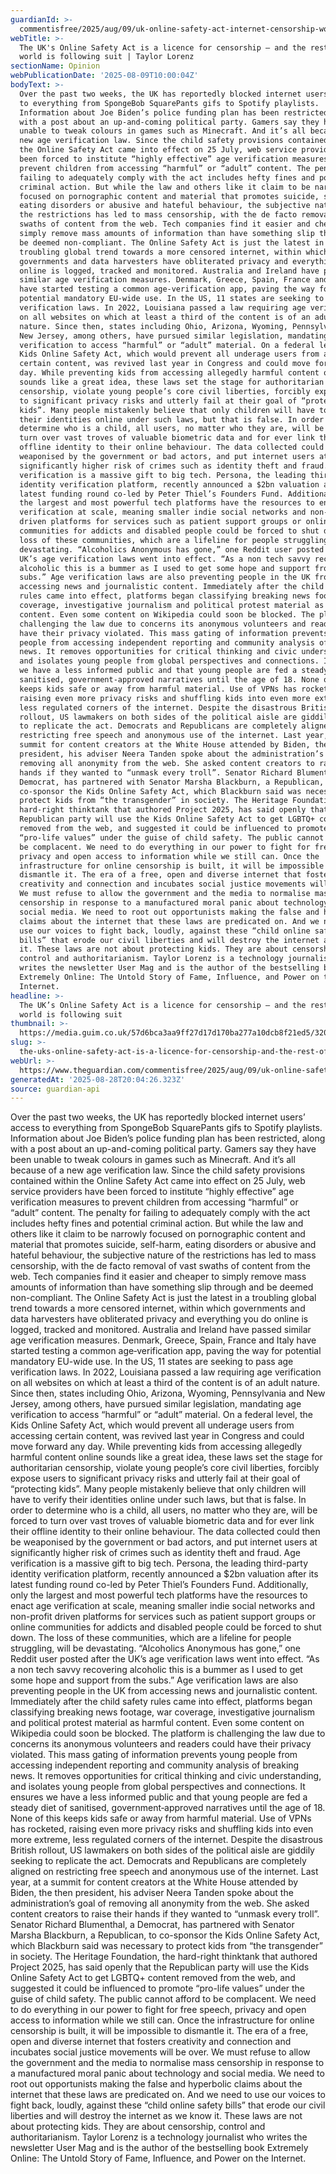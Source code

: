 ```yaml
---
guardianId: >-
  commentisfree/2025/aug/09/uk-online-safety-act-internet-censorship-world-following-suit
webTitle: >-
  The UK's Online Safety Act is a licence for censorship – and the rest of the
  world is following suit | Taylor Lorenz
sectionName: Opinion
webPublicationDate: '2025-08-09T10:00:04Z'
bodyText: >-
  Over the past two weeks, the UK has reportedly blocked internet users’ access
  to everything from SpongeBob SquarePants gifs to Spotify playlists.
  Information about Joe Biden’s police funding plan has been restricted, along
  with a post about an up-and-coming political party. Gamers say they have been
  unable to tweak colours in games such as Minecraft. And it’s all because of a
  new age verification law. Since the child safety provisions contained within
  the Online Safety Act came into effect on 25 July, web service providers have
  been forced to institute “highly effective” age verification measures to
  prevent children from accessing “harmful” or “adult” content. The penalty for
  failing to adequately comply with the act includes hefty fines and potential
  criminal action. But while the law and others like it claim to be narrowly
  focused on pornographic content and material that promotes suicide, self-harm,
  eating disorders or abusive and hateful behaviour, the subjective nature of
  the restrictions has led to mass censorship, with the de facto removal of vast
  swaths of content from the web. Tech companies find it easier and cheaper to
  simply remove mass amounts of information than have something slip through and
  be deemed non-compliant. The Online Safety Act is just the latest in a
  troubling global trend towards a more censored internet, within which
  governments and data harvesters have obliterated privacy and everything you do
  online is logged, tracked and monitored. Australia and Ireland have passed
  similar age verification measures. Denmark, Greece, Spain, France and Italy
  have started testing a common age‑verification app, paving the way for
  potential mandatory EU-wide use. In the US, 11 states are seeking to pass age
  verification laws. In 2022, Louisiana passed a law requiring age verification
  on all websites on which at least a third of the content is of an adult
  nature. Since then, states including Ohio, Arizona, Wyoming, Pennsylvania and
  New Jersey, among others, have pursued similar legislation, mandating age
  verification to access “harmful” or “adult” material. On a federal level, the
  Kids Online Safety Act, which would prevent all underage users from accessing
  certain content, was revived last year in Congress and could move forward any
  day. While preventing kids from accessing allegedly harmful content online
  sounds like a great idea, these laws set the stage for authoritarian
  censorship, violate young people’s core civil liberties, forcibly expose users
  to significant privacy risks and utterly fail at their goal of “protecting
  kids”. Many people mistakenly believe that only children will have to verify
  their identities online under such laws, but that is false. In order to
  determine who is a child, all users, no matter who they are, will be forced to
  turn over vast troves of valuable biometric data and for ever link their
  offline identity to their online behaviour. The data collected could then be
  weaponised by the government or bad actors, and put internet users at
  significantly higher risk of crimes such as identity theft and fraud. Age
  verification is a massive gift to big tech. Persona, the leading third-party
  identity verification platform, recently announced a $2bn valuation after its
  latest funding round co-led by Peter Thiel’s Founders Fund. Additionally, only
  the largest and most powerful tech platforms have the resources to enact age
  verification at scale, meaning smaller indie social networks and non-profit
  driven platforms for services such as patient support groups or online
  communities for addicts and disabled people could be forced to shut down. The
  loss of these communities, which are a lifeline for people struggling, will be
  devastating. “Alcoholics Anonymous has gone,” one Reddit user posted after the
  UK’s age verification laws went into effect. “As a non tech savvy recovering
  alcoholic this is a bummer as I used to get some hope and support from the
  subs.” Age verification laws are also preventing people in the UK from
  accessing news and journalistic content. Immediately after the child safety
  rules came into effect, platforms began classifying breaking news footage, war
  coverage, investigative journalism and political protest material as harmful
  content. Even some content on Wikipedia could soon be blocked. The platform is
  challenging the law due to concerns its anonymous volunteers and readers could
  have their privacy violated. This mass gating of information prevents young
  people from accessing independent reporting and community analysis of breaking
  news. It removes opportunities for critical thinking and civic understanding,
  and isolates young people from global perspectives and connections. It ensures
  we have a less informed public and that young people are fed a steady diet of
  sanitised, government‑approved narratives until the age of 18. None of this
  keeps kids safe or away from harmful material. Use of VPNs has rocketed,
  raising even more privacy risks and shuffling kids into even more extreme,
  less regulated corners of the internet. Despite the disastrous British
  rollout, US lawmakers on both sides of the political aisle are giddily seeking
  to replicate the act. Democrats and Republicans are completely aligned on
  restricting free speech and anonymous use of the internet. Last year, at a
  summit for content creators at the White House attended by Biden, the then
  president, his adviser Neera Tanden spoke about the administration’s goal of
  removing all anonymity from the web. She asked content creators to raise their
  hands if they wanted to “unmask every troll”. Senator Richard Blumenthal, a
  Democrat, has partnered with Senator Marsha Blackburn, a Republican, to
  co-sponsor the Kids Online Safety Act, which Blackburn said was necessary to
  protect kids from “the transgender” in society. The Heritage Foundation, the
  hard-right thinktank that authored Project 2025, has said openly that the
  Republican party will use the Kids Online Safety Act to get LGBTQ+ content
  removed from the web, and suggested it could be influenced to promote
  “pro-life values” under the guise of child safety. The public cannot afford to
  be complacent. We need to do everything in our power to fight for free speech,
  privacy and open access to information while we still can. Once the
  infrastructure for online censorship is built, it will be impossible to
  dismantle it. The era of a free, open and diverse internet that fosters
  creativity and connection and incubates social justice movements will be over.
  We must refuse to allow the government and the media to normalise mass
  censorship in response to a manufactured moral panic about technology and
  social media. We need to root out opportunists making the false and hyperbolic
  claims about the internet that these laws are predicated on. And we need to
  use our voices to fight back, loudly, against these “child online safety
  bills” that erode our civil liberties and will destroy the internet as we know
  it. These laws are not about protecting kids. They are about censorship,
  control and authoritarianism. Taylor Lorenz is a technology journalist who
  writes the newsletter User Mag and is the author of the bestselling book
  Extremely Online: The Untold Story of Fame, Influence, and Power on the
  Internet.
headline: >-
  The UK’s Online Safety Act is a licence for censorship – and the rest of the
  world is following suit
thumbnail: >-
  https://media.guim.co.uk/57d6bca3aa9ff27d17d170ba277a10dcb8f21ed5/320_0_1920_1536/500.jpg
slug: >-
  the-uks-online-safety-act-is-a-licence-for-censorship-and-the-rest-of-the-world-is-following-suit-or-taylor-lorenz
webUrl: >-
  https://www.theguardian.com/commentisfree/2025/aug/09/uk-online-safety-act-internet-censorship-world-following-suit
generatedAt: '2025-08-28T20:04:26.323Z'
source: guardian-api
---
```

Over the past two weeks, the UK has reportedly blocked internet users’ access to everything from SpongeBob SquarePants gifs to Spotify playlists. Information about Joe Biden’s police funding plan has been restricted, along with a post about an up-and-coming political party. Gamers say they have been unable to tweak colours in games such as Minecraft. And it’s all because of a new age verification law. Since the child safety provisions contained within the Online Safety Act came into effect on 25 July, web service providers have been forced to institute “highly effective” age verification measures to prevent children from accessing “harmful” or “adult” content. The penalty for failing to adequately comply with the act includes hefty fines and potential criminal action. But while the law and others like it claim to be narrowly focused on pornographic content and material that promotes suicide, self-harm, eating disorders or abusive and hateful behaviour, the subjective nature of the restrictions has led to mass censorship, with the de facto removal of vast swaths of content from the web. Tech companies find it easier and cheaper to simply remove mass amounts of information than have something slip through and be deemed non-compliant. The Online Safety Act is just the latest in a troubling global trend towards a more censored internet, within which governments and data harvesters have obliterated privacy and everything you do online is logged, tracked and monitored. Australia and Ireland have passed similar age verification measures. Denmark, Greece, Spain, France and Italy have started testing a common age‑verification app, paving the way for potential mandatory EU-wide use. In the US, 11 states are seeking to pass age verification laws. In 2022, Louisiana passed a law requiring age verification on all websites on which at least a third of the content is of an adult nature. Since then, states including Ohio, Arizona, Wyoming, Pennsylvania and New Jersey, among others, have pursued similar legislation, mandating age verification to access “harmful” or “adult” material. On a federal level, the Kids Online Safety Act, which would prevent all underage users from accessing certain content, was revived last year in Congress and could move forward any day. While preventing kids from accessing allegedly harmful content online sounds like a great idea, these laws set the stage for authoritarian censorship, violate young people’s core civil liberties, forcibly expose users to significant privacy risks and utterly fail at their goal of “protecting kids”. Many people mistakenly believe that only children will have to verify their identities online under such laws, but that is false. In order to determine who is a child, all users, no matter who they are, will be forced to turn over vast troves of valuable biometric data and for ever link their offline identity to their online behaviour. The data collected could then be weaponised by the government or bad actors, and put internet users at significantly higher risk of crimes such as identity theft and fraud. Age verification is a massive gift to big tech. Persona, the leading third-party identity verification platform, recently announced a $2bn valuation after its latest funding round co-led by Peter Thiel’s Founders Fund. Additionally, only the largest and most powerful tech platforms have the resources to enact age verification at scale, meaning smaller indie social networks and non-profit driven platforms for services such as patient support groups or online communities for addicts and disabled people could be forced to shut down. The loss of these communities, which are a lifeline for people struggling, will be devastating. “Alcoholics Anonymous has gone,” one Reddit user posted after the UK’s age verification laws went into effect. “As a non tech savvy recovering alcoholic this is a bummer as I used to get some hope and support from the subs.” Age verification laws are also preventing people in the UK from accessing news and journalistic content. Immediately after the child safety rules came into effect, platforms began classifying breaking news footage, war coverage, investigative journalism and political protest material as harmful content. Even some content on Wikipedia could soon be blocked. The platform is challenging the law due to concerns its anonymous volunteers and readers could have their privacy violated. This mass gating of information prevents young people from accessing independent reporting and community analysis of breaking news. It removes opportunities for critical thinking and civic understanding, and isolates young people from global perspectives and connections. It ensures we have a less informed public and that young people are fed a steady diet of sanitised, government‑approved narratives until the age of 18. None of this keeps kids safe or away from harmful material. Use of VPNs has rocketed, raising even more privacy risks and shuffling kids into even more extreme, less regulated corners of the internet. Despite the disastrous British rollout, US lawmakers on both sides of the political aisle are giddily seeking to replicate the act. Democrats and Republicans are completely aligned on restricting free speech and anonymous use of the internet. Last year, at a summit for content creators at the White House attended by Biden, the then president, his adviser Neera Tanden spoke about the administration’s goal of removing all anonymity from the web. She asked content creators to raise their hands if they wanted to “unmask every troll”. Senator Richard Blumenthal, a Democrat, has partnered with Senator Marsha Blackburn, a Republican, to co-sponsor the Kids Online Safety Act, which Blackburn said was necessary to protect kids from “the transgender” in society. The Heritage Foundation, the hard-right thinktank that authored Project 2025, has said openly that the Republican party will use the Kids Online Safety Act to get LGBTQ+ content removed from the web, and suggested it could be influenced to promote “pro-life values” under the guise of child safety. The public cannot afford to be complacent. We need to do everything in our power to fight for free speech, privacy and open access to information while we still can. Once the infrastructure for online censorship is built, it will be impossible to dismantle it. The era of a free, open and diverse internet that fosters creativity and connection and incubates social justice movements will be over. We must refuse to allow the government and the media to normalise mass censorship in response to a manufactured moral panic about technology and social media. We need to root out opportunists making the false and hyperbolic claims about the internet that these laws are predicated on. And we need to use our voices to fight back, loudly, against these “child online safety bills” that erode our civil liberties and will destroy the internet as we know it. These laws are not about protecting kids. They are about censorship, control and authoritarianism. Taylor Lorenz is a technology journalist who writes the newsletter User Mag and is the author of the bestselling book Extremely Online: The Untold Story of Fame, Influence, and Power on the Internet.
